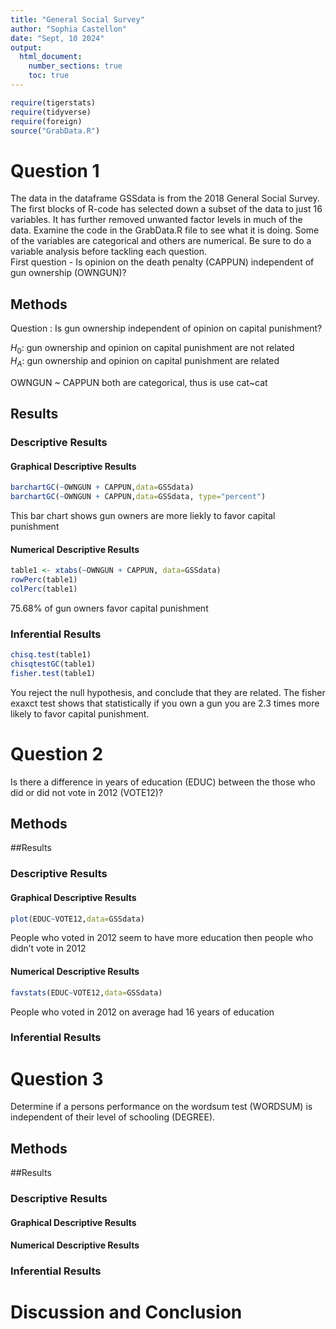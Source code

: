 ```yaml
---
title: "General Social Survey"
author: "Sophia Castellon"
date: "Sept, 10 2024"
output: 
  html_document:
    number_sections: true
    toc: true
---
```



```r
require(tigerstats)
require(tidyverse)
require(foreign)
source("GrabData.R")
```




#  Question 1

<!--In this section you explain what you are trying to show.  Where did the data come from?  What is the research or other question you are trying to answer?!-->

The data in the dataframe GSSdata is from the 2018 General Social Survey. The first blocks of R-code has selected down a subset of the data to just 16 variables. It has further removed unwanted factor levels in much of the data. Examine the code in the GrabData.R file to see what it is doing. Some of the variables are categorical and others are numerical. Be sure to do a variable analysis before tackling each question.  
First question - Is opinion on the death penalty (CAPPUN) independent of gun ownership (OWNGUN)?


## Methods

<!--Decide on your methods:  use "variable analysis" or other appropriate descriptors.  Make sure to choose at least one graphical method and at least one numerical method.!-->

Question : Is gun ownership independent of opinion on capital punishment?

$H_0$: gun ownership and opinion on capital punishment are not related         
$H_A$: gun ownership and opinion on capital punishment are related 

OWNGUN ~ CAPPUN both are categorical,
thus is use cat~cat

## Results

<!--Divide this section into two sub-sections:  One for your descriptive  results and one for your inferential results.!-->

### Descriptive Results

#### Graphical Descriptive Results

<!--Graphical results here.  Make sure to show your code.  Provide appropriate labels for axes, giving units if possible, and provide a good title for the graph, too.  Use the graphical results to describe the patterns if any that exist in the data as focused toward the research question!-->

```r
barchartGC(~OWNGUN + CAPPUN,data=GSSdata)
barchartGC(~OWNGUN + CAPPUN,data=GSSdata, type="percent")

```

This bar chart shows gun owners are more liekly to favor capital punishment 

#### Numerical Descriptive Results

<!--Numerical results go here. Use the numerical results to describe the patterns if any that exist in the data as focused toward the research question!-->

```r
table1 <- xtabs(~OWNGUN + CAPPUN, data=GSSdata)
rowPerc(table1)
colPerc(table1)
```

75.68% of gun owners favor capital punishment

### Inferential Results

<!--State hypothesis clearly.  Make sure your discussion of the inferential test covers all the aspects that the test output produces, such as test statistic, p-value etc.  Make a decision about the null hypothesis, explain the assumptions on which the selected test/procedure was based, and why the chosen procedure satisfys the assumptions and is appropriate to answer the research question!-->

```r
chisq.test(table1)
chisqtestGC(table1)
fisher.test(table1)
```

You reject the null hypothesis, and conclude that they are related. The fisher exaxct test shows that statistically if you own a gun you are 2.3 times more likely to favor capital punishment.

#  Question 2

<!--In this section you explain what you are trying to show.  Where did the data come from?  What is the research or other question you are trying to answer?!-->

Is there a difference in years of education (EDUC) between the those who did or did not vote in 2012 (VOTE12)?

## Methods

<!--Decide on your methods:  use "variable analysis" or other appropriate descriptors.  Make sure to choose at least one graphical method and at least one numerical method.!-->

##Results

<!--Divide this section into two sub-sections:  One for your descriptive  results and one for your inferential results.!-->

### Descriptive Results

#### Graphical Descriptive Results

```r
plot(EDUC~VOTE12,data=GSSdata)
```

People who voted in 2012 seem to have more education then people who didn't vote in 2012

<!--Graphical results here.  Make sure to show your code.  Provide appropriate labels for axes, giving units if possible, and provide a good title for the graph, too.  Use the graphical results to describe the patterns if any that exist in the data as focused toward the research question!-->

#### Numerical Descriptive Results

<!--Numerical results go here. Use the numerical results to describe the patterns if any that exist in the data as focused toward the research question!-->

```r
favstats(EDUC~VOTE12,data=GSSdata)
```

People who voted in 2012 on average had 16 years of education

### Inferential Results

<!--State hypothesis clearly.  Make sure your discussion of the inferential test covers all the aspects that the test output produces, such as test statistic, p-value etc.  Make a decision about the null hypothesis, explain the assumptions on which the selected test/procedure was based, and why the chosen procedure satisfys the assumptions and is appropriate to answer the research question!-->

#  Question 3

<!--In this section you explain what you are trying to show.  Where did the data come from?  What is the research or other question you are trying to answer?!-->

Determine if a persons performance on the wordsum test (WORDSUM) is independent of their level of schooling (DEGREE).

## Methods

<!--Decide on your methods:  use "variable analysis" or other appropriate descriptors.  Make sure to choose at least one graphical method and at least one numerical method.!-->

##Results

<!--Divide this section into two sub-sections:  One for your descriptive  results and one for your inferential results.!-->

### Descriptive Results

#### Graphical Descriptive Results

<!--Graphical results here.  Make sure to show your code.  Provide appropriate labels for axes, giving units if possible, and provide a good title for the graph, too.  Use the graphical results to describe the patterns if any that exist in the data as focused toward the research question!-->

#### Numerical Descriptive Results

<!--Numerical results go here. Use the numerical results to describe the patterns if any that exist in the data as focused toward the research question!-->

### Inferential Results

<!--State hypothesis clearly.  Make sure your discussion of the inferential test covers all the aspects that the test output produces, such as test statistic, p-value etc.  Make a decision about the null hypothesis, explain the assumptions on which the selected test/procedure was based, and why the chosen procedure satisfys the assumptions and is appropriate to answer the research question!-->


# Discussion and Conclusion

<!--Discussion and conclusion here.  If you found a relationship be sure to consider whether the relationship occurs because one of the variavbles causes the other, or whether they perhasps are related for some other reason.  Watch the chapter 6 videos from the GeorgeTown videos collection.!-->


